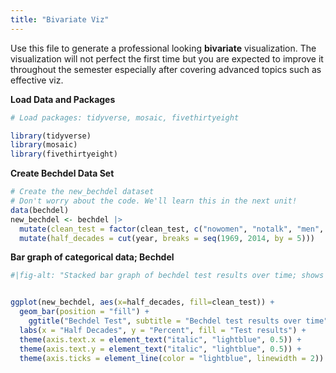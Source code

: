 ```yaml
---
title: "Bivariate Viz"
---
```


Use this file to generate a professional looking **bivariate** visualization.  The visualization will not perfect the first time but you are expected to improve it throughout the semester especially after covering advanced topics such as effective viz.

**Load Data and Packages**
```r
# Load packages: tidyverse, mosaic, fivethirtyeight

library(tidyverse)
library(mosaic)
library(fivethirtyeight)
```

**Create Bechdel Data Set**
```r
# Create the new_bechdel dataset
# Don't worry about the code. We'll learn this in the next unit!
data(bechdel)
new_bechdel <- bechdel |>
  mutate(clean_test = factor(clean_test, c("nowomen", "notalk", "men", "dubious", "ok"))) |>
  mutate(half_decades = cut(year, breaks = seq(1969, 2014, by = 5)))
```

**Bar graph of categorical data; Bechdel**
```r
#|fig-alt: "Stacked bar graph of bechdel test results over time; shows a positive trend towards more movies passing the bechdel test, but in the most recent results, still only about half pass"


ggplot(new_bechdel, aes(x=half_decades, fill=clean_test)) +
  geom_bar(position = "fill") +
    ggtitle("Bechdel Test", subtitle = "Bechdel test results over time")
  labs(x = "Half Decades", y = "Percent", fill = "Test results") +
  theme(axis.text.x = element_text("italic", "lightblue", 0.5)) +
  theme(axis.text.y = element_text("italic", "lightblue", 0.5)) +
  theme(axis.ticks = element_line(color = "lightblue", linewidth = 2)) 
 

```


